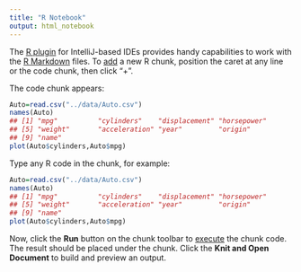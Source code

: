 ```yaml
---
title: "R Notebook"
output: html_notebook
---
```


The [R plugin](https://www.jetbrains.com/help/pycharm/r-plugin-support.html) for IntelliJ-based IDEs provides
handy capabilities to work with the [R Markdown](https://www.jetbrains.com/help/pycharm/r-markdown.html) files.
To [add](https://www.jetbrains.com/help/pycharm/r-markdown.html#add-code-chunk) a new R chunk,
position the caret at any line or the code chunk, then click "+".

The code chunk appears:
```r


Auto=read.csv("../data/Auto.csv")
names(Auto)
## [1] "mpg"          "cylinders"    "displacement" "horsepower"
## [5] "weight"       "acceleration" "year"         "origin"
## [9] "name"
plot(Auto$cylinders,Auto$mpg)


```

Type any R code in the chunk, for example:
```r
Auto=read.csv("../data/Auto.csv")
names(Auto)
## [1] "mpg"          "cylinders"    "displacement" "horsepower"
## [5] "weight"       "acceleration" "year"         "origin"
## [9] "name"
plot(Auto$cylinders,Auto$mpg)
```

Now, click the **Run** button on the chunk toolbar to [execute](https://www.jetbrains.com/help/pycharm/r-markdown.html#run-r-code) the chunk code. The result should be placed under the chunk.
Click the **Knit and Open Document** to build and preview an output.
